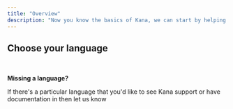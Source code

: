 ```yaml
---
title: "Overview"
description: "Now you know the basics of Kana, we can start by helping you setup and integrate Kana into your product. This will act as a full, end-to-end product run-through whereby we'll cover creating the core components of Kana, and how you can utilise Kana's functionality for package and pricing management."
---
```


## Choose your language

<CardGroup cols={2}>
  <Card title="Javascript" icon={brands("js")} href="/guides/javascript"></Card>
  <Card title="Ruby" icon={regular("gem")} href="/guides/ruby"></Card>
</CardGroup>

&nbsp;

<Tip>

**Missing a language?**

If there's a particular language that you'd like to see Kana support or have documentation in then let us know

</Tip>
